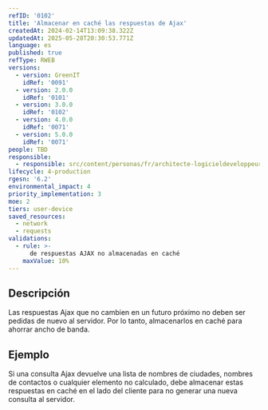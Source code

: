 ```yaml
---
refID: '0102'
title: 'Almacenar en caché las respuestas de Ajax'
createdAt: 2024-02-14T13:09:38.322Z
updatedAt: 2025-05-28T20:30:53.771Z
language: es
published: true
refType: RWEB
versions:
  - version: GreenIT
    idRef: '0091'
  - version: 2.0.0
    idRef: '0101'
  - version: 3.0.0
    idRef: '0102'
  - version: 4.0.0
    idRef: '0071'
  - version: 5.0.0
    idRef: '0071'
people: TBD
responsible:
  - responsible: src/content/personas/fr/architecte-logicieldeveloppeur.mdx
lifecycle: 4-production
rgesn: '6.2'
environmental_impact: 4
priority_implementation: 3
moe: 2
tiers: user-device
saved_resources:
  - network
  - requests
validations:
  - rule: >-
      de respuestas AJAX no almacenadas en caché
    maxValue: 10%
---
```


## Descripción

Las respuestas Ajax que no cambien en un futuro próximo no deben ser pedidas de nuevo al servidor. Por lo tanto, almacenarlos en caché para ahorrar ancho de banda.

## Ejemplo

Si una consulta Ajax devuelve una lista de nombres de ciudades, nombres de contactos o cualquier elemento no calculado, debe almacenar estas respuestas en caché en el lado del cliente para no generar una nueva consulta al servidor.


